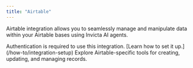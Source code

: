 ```yaml
---
title: "Airtable"
---
```


Airtable integration allows you to seamlessly manage and manipulate data within your Airtable bases using Invicta AI agents.

<Note>
  Authentication is required to use this integration. [Learn how to set it
  up.](/how-to/integration-setup)
</Note>

<CardGroup cols={2}>
  <Card
    title="Airtable Database Tools"
    icon="wrench"
    href="/tools/database-tools#airtable-tools"
  >
    Explore Airtable-specific tools for creating, updating, and managing
    records.
  </Card>
</CardGroup>
